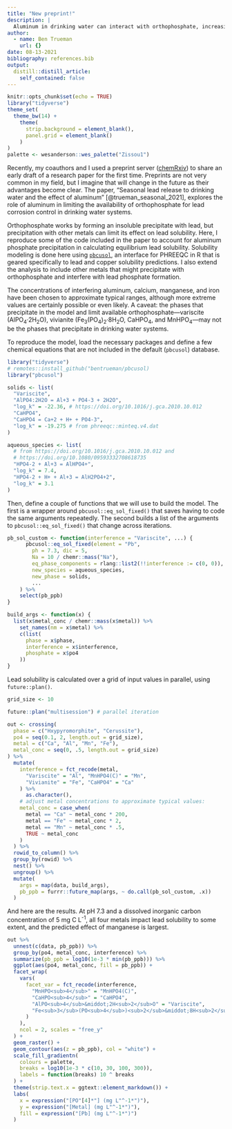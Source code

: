 ```yaml
---
title: "New preprint!"
description: |
  Aluminum in drinking water can interact with orthophosphate, increasing lead solubility.
author:
  - name: Ben Trueman
    url: {}
date: 08-13-2021
bibliography: references.bib
output:
  distill::distill_article:
    self_contained: false
---
```


```r
knitr::opts_chunk$set(echo = TRUE)
library("tidyverse")
theme_set(
  theme_bw(14) + 
    theme(
      strip.background = element_blank(),
      panel.grid = element_blank()
    )
)
palette <- wesanderson::wes_palette("Zissou1")
```

Recently, my coauthors and I used a preprint server ([chemRxiv](https://chemrxiv.org/)) to share an early draft of a research paper for the first time. Preprints are not very common in my field, but I imagine that will change in the future as their advantages become clear. The paper, "Seasonal lead release to drinking water and the effect of aluminum" [@trueman_seasonal_2021], explores the role of aluminum in limiting the availability of orthophosphate for lead corrosion control in drinking water systems.

Orthophosphate works by forming an insoluble precipitate with lead, but precipitation with other metals can limit its effect on lead solubility. Here, I reproduce some of the code included in the paper to account for aluminum phosphate precipitation in calculating equilibrium lead solubility. Solubility modeling is done here using [`pbcusol`](https://github.com/bentrueman/pbcusol), an interface for PHREEQC in R that is geared specifically to lead and copper solubility predictions. I also extend the analysis to include other metals that might precipitate with orthophosphate and interfere with lead phosphate formation. 

The concentrations of interfering aluminum, calcium, manganese, and iron have been chosen to approximate typical ranges, although more extreme values are certainly possible or even likely. A caveat: the phases that precipitate in the model and limit available orthophosphate---variscite (AlPO~4~&middot;2H~2~O), vivianite (Fe~3~(PO~4~)~2~&middot;8H~2~O, CaHPO~4~, and MnHPO~4~---may not be the phases that precipitate in drinking water systems.

To reproduce the model, load the necessary packages and define a few chemical equations that are not included in the default (`pbcusol`) database.

```r

library("tidyverse")
# remotes::install_github("bentrueman/pbcusol)
library("pbcusol") 

solids <- list(
  "Variscite",
  "AlPO4:2H2O = Al+3 + PO4-3 + 2H2O",
  "log_k" = -22.36, # https://doi.org/10.1016/j.gca.2010.10.012
  "CaHPO4",
  "CaHPO4 = Ca+2 + H+ + PO4-3",
  "log_k" = -19.275 # from phreeqc::minteq.v4.dat
)

aqueous_species <- list( 
  # from https://doi.org/10.1016/j.gca.2010.10.012 and 
  # https://doi.org/10.1080/09593332708618735
  "HPO4-2 + Al+3 = AlHPO4+",
  "log_k" = 7.4,
  "HPO4-2 + H+ + Al+3 = AlH2PO4+2",
  "log_k" = 3.1
)
```

Then, define a couple of functions that we will use to build the model. The first is a wrapper around `pbcusol::eq_sol_fixed()` that saves having to code the same arguments repeatedly. The second builds a list of the arguments to `pbcusol::eq_sol_fixed()` that change across iterations.

```r
pb_sol_custom <- function(interference = "Variscite", ...) {
      pbcusol::eq_sol_fixed(element = "Pb",
        ph = 7.3, dic = 5,  
        Na = 10 / chemr::mass("Na"),
        eq_phase_components = rlang::list2(!!interference := c(0, 0)),
        new_species = aqueous_species,
        new_phase = solids,
        ...
    ) %>% 
    select(pb_ppb)
}

build_args <- function(x) {
  list(x$metal_conc / chemr::mass(x$metal)) %>% 
    set_names(nm = x$metal) %>% 
    c(list(
      phase = x$phase,
      interference = x$interference,
      phosphate = x$po4
    ))
}
```

Lead solubility is calculated over a grid of input values in parallel, using `future::plan()`.

```r

grid_size <- 10

future::plan("multisession") # parallel iteration

out <- crossing(
  phase = c("Hxypyromorphite", "Cerussite"),
  po4 = seq(0.1, 2, length.out = grid_size),
  metal = c("Ca", "Al", "Mn", "Fe"), 
  metal_conc = seq(0, .5, length.out = grid_size)
) %>% 
  mutate(
    interference = fct_recode(metal, 
      "Variscite" = "Al", "MnHPO4(C)" = "Mn", 
      "Vivianite" = "Fe", "CaHPO4" = "Ca"
    ) %>% 
      as.character(),
    # adjust metal concentrations to approximate typical values:
    metal_conc = case_when(
      metal == "Ca" ~ metal_conc * 200,
      metal == "Fe" ~ metal_conc * 2,
      metal == "Mn" ~ metal_conc * .5,
      TRUE ~ metal_conc
    )
  ) %>% 
  rowid_to_column() %>% 
  group_by(rowid) %>% 
  nest() %>% 
  ungroup() %>% 
  mutate(
    args = map(data, build_args),
    pb_ppb = furrr::future_map(args, ~ do.call(pb_sol_custom, .x))
  )

```

And here are the results. At pH 7.3 and a dissolved inorganic carbon concentration of 5 mg C L^-1^, all four metals impact lead solubility to some extent, and the predicted effect of manganese is largest.

```r

out %>% 
  unnest(c(data, pb_ppb)) %>% 
  group_by(po4, metal_conc, interference) %>% 
  summarize(pb_ppb = log10(1e-3 * min(pb_ppb))) %>% 
  ggplot(aes(po4, metal_conc, fill = pb_ppb)) + 
  facet_wrap(
    vars(
      facet_var = fct_recode(interference, 
        "MnHPO<sub>4</sub>" = "MnHPO4(C)",
        "CaHPO<sub>4</sub>" = "CaHPO4",
        "AlPO<sub>4</sub>&middot;2H<sub>2</sub>O" = "Variscite",
        "Fe<sub>3</sub>(PO<sub>4</sub>)<sub>2</sub>&middot;8H<sub>2</sub>O" = "Vivianite"
      )
    ), 
    ncol = 2, scales = "free_y"
  ) +
  geom_raster() + 
  geom_contour(aes(z = pb_ppb), col = "white") +
  scale_fill_gradientn(
    colours = palette, 
    breaks = log10(1e-3 * c(10, 30, 100, 300)),
    labels = function(breaks) 10 ^ breaks
  ) + 
  theme(strip.text.x = ggtext::element_markdown()) +
  labs(
    x = expression("[PO"[4]*"] (mg L"^-1*")"),
    y = expression("[Metal] (mg L"^-1*")"),
    fill = expression("[Pb] (mg L"^-1*")")
  )

```




